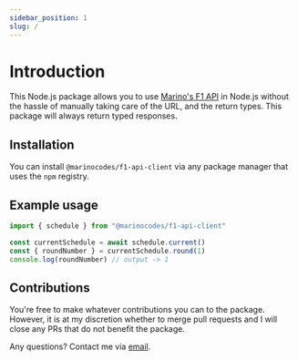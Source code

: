 ```yaml
---
sidebar_position: 1
slug: /
---
```



# Introduction

This Node.js package allows you to use [Marino's F1 API](https://f1.marino.codes/docs) in Node.js without the hassle of manually taking care of the URL, and the return types. This package will always return typed responses.

## Installation

You can install `@marinocodes/f1-api-client` via any package manager that uses the `npm` registry.

<InstallTabs pkg="@marinocodes/f1-api-client" />

## Example usage

```ts
import { schedule } from "@marinocodes/f1-api-client"

const currentSchedule = await schedule.current()
const { roundNumber } = currentSchedule.round(1)
console.log(roundNumber) // output -> 1
```

## Contributions

You're free to make whatever contributions you can to the package. However, it is at my discretion whether to merge pull requests and I will close any PRs that do not benefit the package.

Any questions? Contact me via [email](mailto:me@marino.codes).
